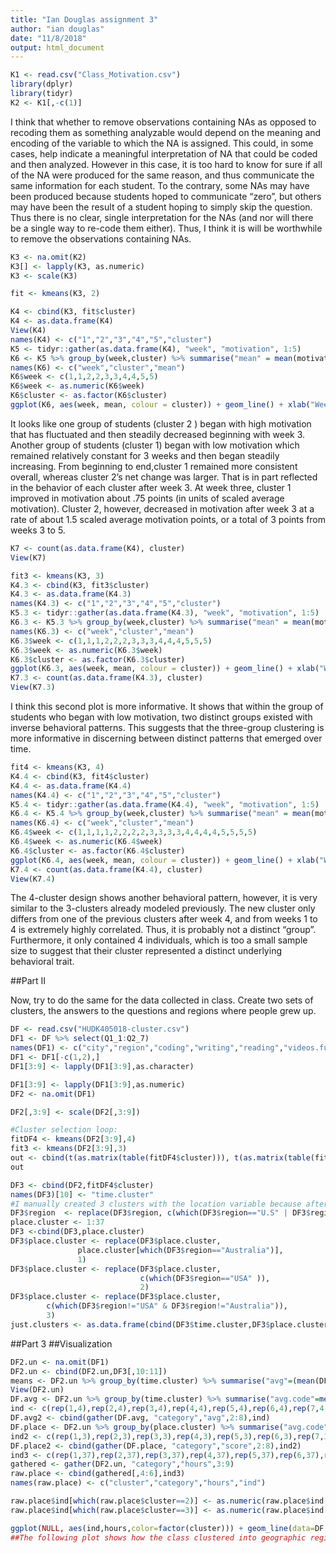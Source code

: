 ```yaml
---
title: "Ian Douglas assignment 3"
author: "ian douglas"
date: "11/8/2018"
output: html_document
---
```

```R
K1 <- read.csv("Class_Motivation.csv")
library(dplyr)
library(tidyr)
K2 <- K1[,-c(1)]
```
I think that whether to remove observations containing NAs as opposed to recoding them as something analyzable would depend on the meaning and encoding of the variable to which the NA is assigned. This could, in some cases, help indicate a meaningful interpretation of NA that could be coded and then analyzed. However in this case, it is too hard to know for sure if all of the NA were produced for the same reason, and thus communicate the same information for each student. To the contrary, some NAs may have been produced because students hoped to communicate "zero", but others may have been the result of a student hoping to simply skip the question. Thus there is no clear, single interpretation for the NAs (and nor will there be a single way to re-code them either). Thus, I think it is will be worthwhile to remove the observations containing NAs.
```R
K3 <- na.omit(K2)
K3[] <- lapply(K3, as.numeric)
K3 <- scale(K3)
```

```R
fit <- kmeans(K3, 2)
```

```R
K4 <- cbind(K3, fit$cluster)
K4 <- as.data.frame(K4)
View(K4)
names(K4) <- c("1","2","3","4","5","cluster")
K5 <- tidyr::gather(as.data.frame(K4), "week", "motivation", 1:5)
K6 <- K5 %>% group_by(week,cluster) %>% summarise("mean" = mean(motivation))
names(K6) <- c("week","cluster","mean")
K6$week <- c(1,1,2,2,3,3,4,4,5,5)
K6$week <- as.numeric(K6$week)
K6$cluster <- as.factor(K6$cluster)
ggplot(K6, aes(week, mean, colour = cluster)) + geom_line() + xlab("Week") + ylab("Average Motivation")
```

It looks like one group of students (cluster 2 ) began with high motivation that has fluctuated and then steadily decreased beginning with week 3. Another group of students (cluster 1) began with low motivation which remained relatively constant for 3 weeks and then began steadily increasing. From beginning to end,cluster 1 remained more consistent overall, whereas cluster 2's net change was larger. That is in part reflected in the behavior of each cluster after week 3. At week three, cluster 1 improved in motivation about .75 points (in units of scaled average motivation). Cluster 2, however, decreased in motivation after week 3 at a rate of about 1.5 scaled average motivation points, or a total of 3 points from weeks 3 to 5.

```R
K7 <- count(as.data.frame(K4), cluster)
View(K7)
```
```R
fit3 <- kmeans(K3, 3)
K4.3 <- cbind(K3, fit3$cluster)
K4.3 <- as.data.frame(K4.3)
names(K4.3) <- c("1","2","3","4","5","cluster")
K5.3 <- tidyr::gather(as.data.frame(K4.3), "week", "motivation", 1:5)
K6.3 <- K5.3 %>% group_by(week,cluster) %>% summarise("mean" = mean(motivation))
names(K6.3) <- c("week","cluster","mean")
K6.3$week <- c(1,1,1,2,2,2,3,3,3,4,4,4,5,5,5)
K6.3$week <- as.numeric(K6.3$week)
K6.3$cluster <- as.factor(K6.3$cluster)
ggplot(K6.3, aes(week, mean, colour = cluster)) + geom_line() + xlab("Week") + ylab("Average Motivation")
K7.3 <- count(as.data.frame(K4.3), cluster)
View(K7.3)
```

I think this second plot is more informative. It shows that within the group of students who began with low motivation, two distinct groups existed with inverse behavioral patterns. This suggests that the three-group clustering is more informative in discerning between distinct patterns that emerged over time.
```R
fit4 <- kmeans(K3, 4)
K4.4 <- cbind(K3, fit4$cluster)
K4.4 <- as.data.frame(K4.4)
names(K4.4) <- c("1","2","3","4","5","cluster")
K5.4 <- tidyr::gather(as.data.frame(K4.4), "week", "motivation", 1:5)
K6.4 <- K5.4 %>% group_by(week,cluster) %>% summarise("mean" = mean(motivation))
names(K6.4) <- c("week","cluster","mean")
K6.4$week <- c(1,1,1,1,2,2,2,2,3,3,3,3,4,4,4,4,5,5,5,5)
K6.4$week <- as.numeric(K6.4$week)
K6.4$cluster <- as.factor(K6.4$cluster)
ggplot(K6.4, aes(week, mean, colour = cluster)) + geom_line() + xlab("Week") + ylab("Average Motivation")
K7.4 <- count(as.data.frame(K4.4), cluster)
View(K7.4)
```
The 4-cluster design shows another behavioral pattern, however, it is very similar to the 3-clusters already modeled previously. The new cluster only differs from one of the previous clusters after week 4, and from weeks 1 to 4 is extremely highly correlated. Thus, it is probably not a distinct "group". Furthermore, it only contained 4 individuals, which is too a small sample size to suggest that their cluster represented a distinct underlying behavioral trait.


##Part II

Now, try to do the same for the data collected in class. Create two sets of clusters, the answers to the questions and regions where people grew up. 

```R
DF <- read.csv("HUDK405018-cluster.csv")
DF1 <- DF %>% select(Q1_1:Q2_7)
names(DF1) <- c("city","region","coding","writing","reading","videos.fun","cooking","social.med","social.act")
DF1 <- DF1[-c(1,2),]
DF1[3:9] <- lapply(DF1[3:9],as.character)

DF1[3:9] <- lapply(DF1[3:9],as.numeric)
DF2 <- na.omit(DF1)

DF2[,3:9] <- scale(DF2[,3:9])
```

```R
#Cluster selection loop:
fitDF4 <- kmeans(DF2[3:9],4)
fit3 <- kmeans(DF2[3:9],3)
out <- cbind(t(as.matrix(table(fitDF4$cluster))), t(as.matrix(table(fit3$cluster))))
out
```

```R
DF3 <- cbind(DF2,fitDF4$cluster)
names(DF3)[10] <- "time.cluster"
#I manually created 3 clusters with the location variable because after cleaning the data I realized that about 1/3 of the students were from southeast Asia, 2/3 from the US, and 1 from Australia.
DF3$region  <- replace(DF3$region, c(which(DF3$region=="U.S" | DF3$region=="U.S." | DF3$region=="United States" | DF3$region=="United States of America" | DF3$region=="US")), "USA")
place.cluster <- 1:37
DF3 <-cbind(DF3,place.cluster)
DF3$place.cluster <- replace(DF3$place.cluster, 
               place.cluster[which(DF3$region=="Australia")], 
               1)
DF3$place.cluster <- replace(DF3$place.cluster,
                             c(which(DF3$region=="USA" )),
                             2)
DF3$place.cluster <- replace(DF3$place.cluster,
        c(which(DF3$region!="USA" & DF3$region!="Australia")),
        3)
just.clusters <- as.data.frame(cbind(DF3$time.cluster,DF3$place.cluster))
```

##Part 3
##Visualization

```R
DF2.un <- na.omit(DF1)
DF2.un <- cbind(DF2.un,DF3[,10:11])
means <- DF2.un %>% group_by(time.cluster) %>% summarise("avg"=(mean(DF2.un[,3:9])))
View(DF2.un)
DF.avg <- DF2.un %>% group_by(time.cluster) %>% summarise("avg.code"=mean(coding),"avg.writ"=mean(writing),"avg.read"=mean(reading),"avg.vid.fun"=mean(videos.fun),"avg.cook"=mean(cooking),"avg.soc.med"=mean(social.med),"avg.soc.act"=mean(social.act))
ind <- c(rep(1,4),rep(2,4),rep(3,4),rep(4,4),rep(5,4),rep(6,4),rep(7,4))
DF.avg2 <- cbind(gather(DF.avg, "category","avg",2:8),ind)
DF.place <- DF2.un %>% group_by(place.cluster) %>% summarise("avg.code"=mean(coding),"avg.writ"=mean(writing),"avg.read"=mean(reading),"avg.vid.fun"=mean(videos.fun),"avg.cook"=mean(cooking),"avg.soc.med"=mean(social.med),"avg.soc.act"=mean(social.act))
ind2 <- c(rep(1,3),rep(2,3),rep(3,3),rep(4,3),rep(5,3),rep(6,3),rep(7,3))
DF.place2 <- cbind(gather(DF.place, "category","score",2:8),ind2)
ind3 <- c(rep(1,37),rep(2,37),rep(3,37),rep(4,37),rep(5,37),rep(6,37),rep(7,37))
gathered <- gather(DF2.un, "category","hours",3:9)
raw.place <- cbind(gathered[,4:6],ind3)
names(raw.place) <- c("cluster","category","hours","ind")

raw.place$ind[which(raw.place$cluster==2)] <- as.numeric(raw.place$ind[which(raw.place$cluster==2)]) - .07
raw.place$ind[which(raw.place$cluster==3)] <- as.numeric(raw.place$ind[which(raw.place$cluster==3)]) + .07

ggplot(NULL, aes(ind,hours,color=factor(cluster))) + geom_line(data=DF.avg2) + geom_point(data=raw.place, size =1,color="black",shape=raw.place$cluster) + scale_x_discrete(limits=c("Coding","Writing","Reading","Watching Vids","Cooking","Social Media","Socializing")) + xlab("Behavior") + ylab("Time Devoted per Week") 
##The following plot shows how the class clustered into geographic region maps onto the behavioral clusters. Triangles denote the cluster of students from the US, crosses denote the cluster of students from Southeast Asia, and the circle represent the individual from Australia.
```
